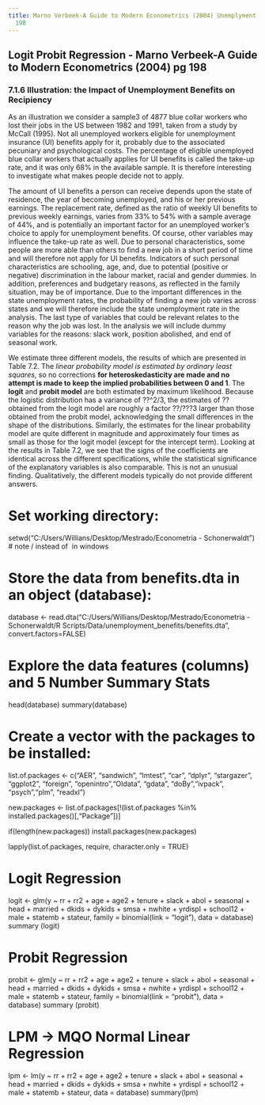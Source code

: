 ---
title: Marno Verbeek-A Guide to Modern Econometrics (2004) Unemplyment Benefit pg
  198
---

## Logit Probit Regression - Marno Verbeek-A Guide to Modern Econometrics (2004) pg 198

### 7.1.6 Illustration: the Impact of Unemployment Benefits on Recipiency

   As an illustration we consider a sample3 of 4877 blue collar workers who lost their
jobs in the US between 1982 and 1991, taken from a study by McCall (1995). Not all
unemployed workers eligible for unemployment insurance (UI) benefits apply for it,
probably due to the associated pecuniary and psychological costs. The percentage of
eligible unemployed blue collar workers that actually applies for UI benefits is called
the take-up rate, and it was only 68% in the available sample. It is therefore interesting
to investigate what makes people decide not to apply.

   The amount of UI benefits a person can receive depends upon the state of residence,
the year of becoming unemployed, and his or her previous earnings. The replacement
rate, defined as the ratio of weekly UI benefits to previous weekly earnings, varies from
33% to 54% with a sample average of 44%, and is potentially an important factor for
an unemployed worker's choice to apply for unemployment benefits. Of course, other
variables may influence the take-up rate as well. Due to personal characteristics, some people are more able than others to find a new job in a short period of time and
will therefore not apply for UI benefits. Indicators of such personal characteristics are
schooling, age, and, due to potential (positive or negative) discrimination in the labour
market, racial and gender dummies. In addition, preferences and budgetary reasons, as
reflected in the family situation, may be of importance. Due to the important differences
in the state unemployment rates, the probability of finding a new job varies across
states and we will therefore include the state unemployment rate in the analysis. The
last type of variables that could be relevant relates to the reason why the job was lost.
In the analysis we will include dummy variables for the reasons: slack work, position
abolished, and end of seasonal work.

We estimate three different models, the results of which are presented in Table 7.2.
The *linear probability model is estimated by ordinary least squares*, so no corrections
**for heteroskedasticity are made and no attempt is made to keep the implied probabilities
between 0 and 1**. The **logit** and **probit model** are both estimated by maximum
likelihood. Because the logistic distribution has a variance of ??^2/3, the estimates of ??
obtained from the logit model are roughly a factor ??/???3 larger than those obtained
from the probit model, acknowledging the small differences in the shape of the distributions.
Similarly, the estimates for the linear probability model are quite different in
magnitude and approximately four times as small as those for the logit model (except
for the intercept term). Looking at the results in Table 7.2, we see that the signs of the
coefficients are identical across the different specifications, while the statistical significance
of the explanatory variables is also comparable. This is not an unusual finding.
Qualitatively, the different models typically do not provide different answers. 

# Set working directory:

setwd("C:/Users/Willians/Desktop/Mestrado/Econometria - Schonerwaldt")  # note / instead of \ in windows 

# Store the data from benefits.dta in an object (database):

database <- read.dta("C:/Users/Willians/Desktop/Mestrado/Econometria - Schonerwaldt/R Scripts/Data/unemployment_benefits/benefits.dta",  convert.factors=FALSE)

# Explore the data features (columns) and 5 Number Summary Stats

head(database)
summary(database)

# Create a vector with the packages to be installed:

list.of.packages <- c("AER", "sandwich", "lmtest", "car", "dplyr", "stargazer", "ggplot2", "foreign",
                      "openintro","OIdata", "gdata", "doBy","ivpack", "psych","plm", "readxl")

new.packages <- list.of.packages[!(list.of.packages %in% installed.packages()[,"Package"])]

if(length(new.packages)) install.packages(new.packages)

lapply(list.of.packages, require, character.only = TRUE)

# Logit Regression

logit <- glm(y ~ rr + rr2 + age + age2 + tenure + slack + abol + seasonal + head + married + dkids + dykids + smsa + nwhite + yrdispl + school12 + male + statemb + stateur, family = binomial(link = "logit"), 
             data = database)
summary (logit)

# Probit Regression

probit <- glm(y ~ rr + rr2 + age + age2 + tenure + slack + abol + seasonal + head + married + dkids + dykids + smsa + nwhite + yrdispl + school12 + male + statemb + stateur, family = binomial(link = "probit"), 
              data = database)
summary (probit)

# LPM -> MQO Normal Linear Regression

lpm <- lm(y ~ rr + rr2 + age + age2 + tenure + slack + abol + seasonal + head + married + dkids + dykids + smsa + nwhite + yrdispl + school12 + male + statemb + stateur, data = database)
summary(lpm)
